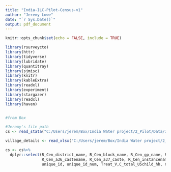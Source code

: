 ```yaml
---
title: "India-ILC-Pilot-Census-v1"
author: "Jeremy Lowe"
date: "`r Sys.Date()`"
output: pdf_document
---
```


```r
knitr::opts_chunk$set(echo = FALSE, include = TRUE)

```

```r

library(rsurveycto)
library(httr)
library(tidyverse)
library(lubridate)
library(quantitray)
library(sjmisc)
library(knitr)
library(kableExtra)
library(readxl)
library(experiment)
library(stargazer)
library(readxl)
library(haven)



```


```r

#from Box

#Jeremy's file path
cs <- read_stata("C:/Users/jerem/Box/India Water project/2_Pilot/Data/3_final/Final_HH_Odisha_consented_Full.dta")

village_details <- read_xlsx("C:/Users/jerem/Box/India Water project/2_Pilot/Data/5_lab data/India_ILC_Pilot_Rayagada_Village_Tracking.xlsx")

```

```r

cs <- cs%>%
  dplyr::select(R_Cen_district_name, R_Cen_block_name, R_Cen_gp_name, R_Cen_village_name, R_Cen_village_str, R_Cen_hamlet_name, R_Cen_saahi_name, R_Cen_enum_code, R_Cen_hh_code, R_Cen_hh_repeat_code, R_Cen_hh_code_format, R_Cen_resp_available, R_Cen_screen_u5child, R_Cen_screen_preg, R_Cen_visit_num, R_Cen_consent, R_Cen_a2_hhmember_count, R_Cen_num_adultsabove12, R_Cen_num_childbelow12, R_Cen_num_femaleabove12, R_Cen_a10_hhhead_gender, R_Cen_a12_ws_prim, R_Cen_a12_ws_prim_77, R_Cen_a12_prim_source_oth, R_Cen_a13_water_sec_yn, R_Cen_a13_water_sec_yn_99, R_Cen_a13_water_sec_oth, R_Cen_a14_sec_source_reason, R_Cen_a14_sec_source_reason_1, R_Cen_a14_sec_source_reason_2, R_Cen_a14_sec_source_reason_3, R_Cen_a14_sec_source_reason_4, R_Cen_a14_sec_source_reason_5, R_Cen_a14_sec_source_reason_6, R_Cen_a14_sec_source_reason_7, R_Cen_a14_sec_source_reason__77, R_Cen_a14_sec_source_reason_999, R_Cen_sec_source_reason_oth, R_Cen_a15_water_sec_freq, R_Cen_a15_water_sec_freq_999, R_Cen_a15_water_sec_freq_oth, R_Cen_a16_water_treat, R_Cen_a16_water_treat_type, R_Cen_a16_water_treat_type_1,R_Cen_a16_water_treat_type_2,R_Cen_a16_water_treat_type_3, R_Cen_a16_water_treat_type_4, R_Cen_a16_water_treat_type__77, R_Cen_a16_water_treat_type_999, R_Cen_a16_water_treat_freq, R_Cen_a16_stored_treat_freq, R_Cen_a16_stored_treat, R_Cen_a17_water_source_kids, R_Cen_a17_water_treat_kids, R_Cen_a17_treat_kids_freq, R_Cen_water_treat_kids_type, R_Cen_water_treat_kids_type_1, R_Cen_water_treat_kids_type_2, R_Cen_water_treat_kids_type_3, R_Cen_water_treat_kids_type_4, R_Cen_water_treat_kids_type77, R_Cen_water_treat_kids_type99, R_Cen_a18_jjm_drinking, R_Cen_a18_reason_nodrink, R_Cen_a19_jjm_stored, R_Cen_a20_jjm_use, R_Cen_a20_jjm_use_1, R_Cen_a20_jjm_use_2, R_Cen_a20_jjm_use_3, R_Cen_a20_jjm_use_4, R_Cen_a20_jjm_use_5, R_Cen_a20_jjm_use_6, R_Cen_a20_jjm_use_7, R_Cen_a20_jjm_use__77, R_Cen_a20_jjm_use_999, R_Cen_pregnant_followup_count,
                R_Cen_a36_castename, R_Cen_a37_caste, R_Cen_instancename, R_Cen_starttime,
                unique_id, unique_id_num, Treat_V,C_total_U5child_hh, C_total_pregnant_hh, R_Cen_a33_ac, R_Cen_a33_bicycle, R_Cen_a33_bwtv, R_Cen_a33_car, R_Cen_a33_cart, R_Cen_a33_chair, R_Cen_a33_colourtv, R_Cen_a33_computer, R_Cen_a33_cotbed)



```

